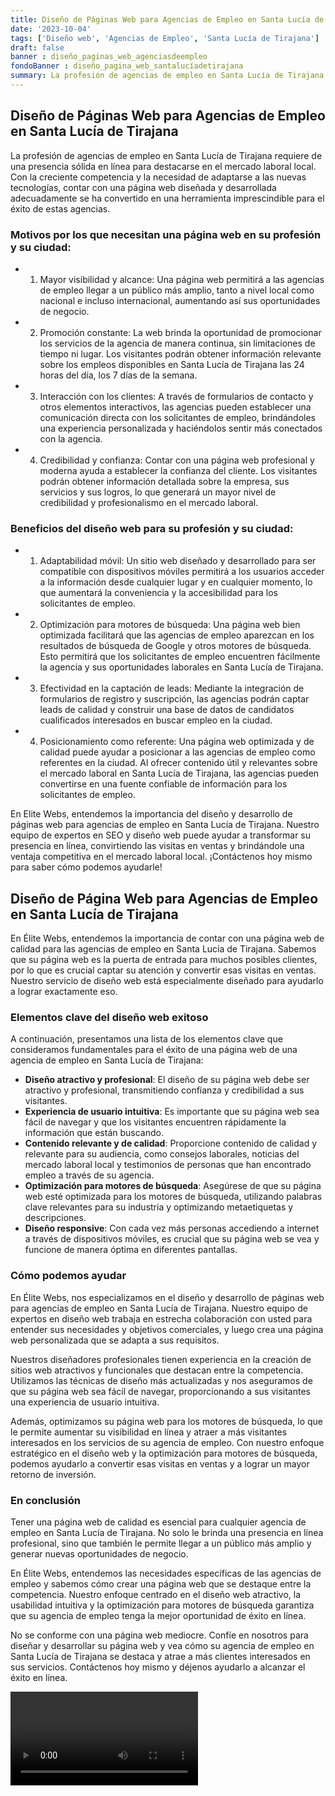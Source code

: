 ```yaml
---
title: Diseño de Páginas Web para Agencias de Empleo en Santa Lucía de Tirajana
date: '2023-10-04'
tags: ['Diseño web', 'Agencias de Empleo', 'Santa Lucía de Tirajana']
draft: false
banner : diseño_paginas_web_agenciasdeempleo
fondoBanner : diseño_pagina_web_santalucíadetirajana
summary: La profesión de agencias de empleo en Santa Lucía de Tirajana requiere de una presencia sólida en línea para destacarse en el mercado laboral local. Con la creciente competencia y la necesidad de adaptarse a las nuevas tecnologías, contar con una página web diseñada y desarrollada adecuadamente se ha convertido en una herramienta imprescindible para el éxito de estas agencias.
---
```


## Diseño de Páginas Web para Agencias de Empleo en Santa Lucía de Tirajana

La profesión de agencias de empleo en Santa Lucía de Tirajana requiere de una presencia sólida en línea para destacarse en el mercado laboral local. Con la creciente competencia y la necesidad de adaptarse a las nuevas tecnologías, contar con una página web diseñada y desarrollada adecuadamente se ha convertido en una herramienta imprescindible para el éxito de estas agencias.

### Motivos por los que necesitan una página web en su profesión y su ciudad:

- 1. Mayor visibilidad y alcance: Una página web permitirá a las agencias de empleo llegar a un público más amplio, tanto a nivel local como nacional e incluso internacional, aumentando así sus oportunidades de negocio.

- 2. Promoción constante: La web brinda la oportunidad de promocionar los servicios de la agencia de manera continua, sin limitaciones de tiempo ni lugar. Los visitantes podrán obtener información relevante sobre los empleos disponibles en Santa Lucía de Tirajana las 24 horas del día, los 7 días de la semana.

- 3. Interacción con los clientes: A través de formularios de contacto y otros elementos interactivos, las agencias pueden establecer una comunicación directa con los solicitantes de empleo, brindándoles una experiencia personalizada y haciéndolos sentir más conectados con la agencia.

- 4. Credibilidad y confianza: Contar con una página web profesional y moderna ayuda a establecer la confianza del cliente. Los visitantes podrán obtener información detallada sobre la empresa, sus servicios y sus logros, lo que generará un mayor nivel de credibilidad y profesionalismo en el mercado laboral.

### Beneficios del diseño web para su profesión y su ciudad:

- 1. Adaptabilidad móvil: Un sitio web diseñado y desarrollado para ser compatible con dispositivos móviles permitirá a los usuarios acceder a la información desde cualquier lugar y en cualquier momento, lo que aumentará la conveniencia y la accesibilidad para los solicitantes de empleo.

- 2. Optimización para motores de búsqueda: Una página web bien optimizada facilitará que las agencias de empleo aparezcan en los resultados de búsqueda de Google y otros motores de búsqueda. Esto permitirá que los solicitantes de empleo encuentren fácilmente la agencia y sus oportunidades laborales en Santa Lucía de Tirajana.

- 3. Efectividad en la captación de leads: Mediante la integración de formularios de registro y suscripción, las agencias podrán captar leads de calidad y construir una base de datos de candidatos cualificados interesados en buscar empleo en la ciudad.

- 4. Posicionamiento como referente: Una página web optimizada y de calidad puede ayudar a posicionar a las agencias de empleo como referentes en la ciudad. Al ofrecer contenido útil y relevantes sobre el mercado laboral en Santa Lucía de Tirajana, las agencias pueden convertirse en una fuente confiable de información para los solicitantes de empleo.

En Elite Webs, entendemos la importancia del diseño y desarrollo de páginas web para agencias de empleo en Santa Lucía de Tirajana. Nuestro equipo de expertos en SEO y diseño web puede ayudar a transformar su presencia en línea, convirtiendo las visitas en ventas y brindándole una ventaja competitiva en el mercado laboral local. ¡Contáctenos hoy mismo para saber cómo podemos ayudarle!

<GifSeo />

<Cta />

## Diseño de Página Web para Agencias de Empleo en Santa Lucía de Tirajana

En Élite Webs, entendemos la importancia de contar con una página web de calidad para las agencias de empleo en Santa Lucía de Tirajana. Sabemos que su página web es la puerta de entrada para muchos posibles clientes, por lo que es crucial captar su atención y convertir esas visitas en ventas. Nuestro servicio de diseño web está especialmente diseñado para ayudarlo a lograr exactamente eso.

### Elementos clave del diseño web exitoso

A continuación, presentamos una lista de los elementos clave que consideramos fundamentales para el éxito de una página web de una agencia de empleo en Santa Lucía de Tirajana:

- **Diseño atractivo y profesional**: El diseño de su página web debe ser atractivo y profesional, transmitiendo confianza y credibilidad a sus visitantes.
- **Experiencia de usuario intuitiva**: Es importante que su página web sea fácil de navegar y que los visitantes encuentren rápidamente la información que están buscando.
- **Contenido relevante y de calidad**: Proporcione contenido de calidad y relevante para su audiencia, como consejos laborales, noticias del mercado laboral local y testimonios de personas que han encontrado empleo a través de su agencia.
- **Optimización para motores de búsqueda**: Asegúrese de que su página web esté optimizada para los motores de búsqueda, utilizando palabras clave relevantes para su industria y optimizando metaetiquetas y descripciones.
- **Diseño responsive**: Con cada vez más personas accediendo a internet a través de dispositivos móviles, es crucial que su página web se vea y funcione de manera óptima en diferentes pantallas.

### Cómo podemos ayudar

En Élite Webs, nos especializamos en el diseño y desarrollo de páginas web para agencias de empleo en Santa Lucía de Tirajana. Nuestro equipo de expertos en diseño web trabaja en estrecha colaboración con usted para entender sus necesidades y objetivos comerciales, y luego crea una página web personalizada que se adapta a sus requisitos.

Nuestros diseñadores profesionales tienen experiencia en la creación de sitios web atractivos y funcionales que destacan entre la competencia. Utilizamos las técnicas de diseño más actualizadas y nos aseguramos de que su página web sea fácil de navegar, proporcionando a sus visitantes una experiencia de usuario intuitiva.

Además, optimizamos su página web para los motores de búsqueda, lo que le permite aumentar su visibilidad en línea y atraer a más visitantes interesados en los servicios de su agencia de empleo. Con nuestro enfoque estratégico en el diseño web y la optimización para motores de búsqueda, podemos ayudarlo a convertir esas visitas en ventas y a lograr un mayor retorno de inversión.

### En conclusión

Tener una página web de calidad es esencial para cualquier agencia de empleo en Santa Lucía de Tirajana. No solo le brinda una presencia en línea profesional, sino que también le permite llegar a un público más amplio y generar nuevas oportunidades de negocio.

En Élite Webs, entendemos las necesidades específicas de las agencias de empleo y sabemos cómo crear una página web que se destaque entre la competencia. Nuestro enfoque centrado en el diseño web atractivo, la usabilidad intuitiva y la optimización para motores de búsqueda garantiza que su agencia de empleo tenga la mejor oportunidad de éxito en línea.

No se conforme con una página web mediocre. Confíe en nosotros para diseñar y desarrollar su página web y vea cómo su agencia de empleo en Santa Lucía de Tirajana se destaca y atrae a más clientes interesados en sus servicios. Contáctenos hoy mismo y déjenos ayudarlo a alcanzar el éxito en línea.

<Video />

<CtaBot job='Agencias de Empleo' city='Santa Lucía de Tirajana'/>

<Gmaps query='Santa Lucía de Tirajana+españa+maps' />